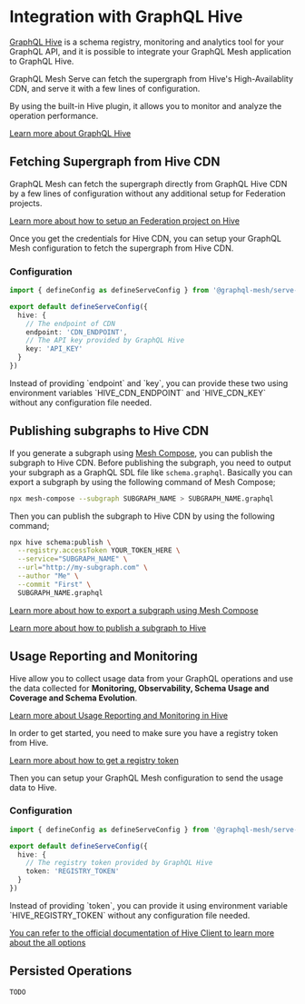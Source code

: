 # Integration with GraphQL Hive


[GraphQL Hive](https://the-guild.dev/graphql/hive) is a schema registry, monitoring and analytics
tool for your GraphQL API, and it is possible to integrate your GraphQL Mesh application to GraphQL
Hive.

GraphQL Mesh Serve can fetch the supergraph from Hive's High-Availablity CDN, and serve it with a
few lines of configuration.

By using the built-in Hive plugin, it allows you to monitor and analyze the operation performance.

[Learn more about GraphQL Hive](https://the-guild.dev/graphql/hive/docs)

## Fetching Supergraph from Hive CDN

GraphQL Mesh can fetch the supergraph directly from GraphQL Hive CDN by a few lines of configuration
without any additional setup for Federation projects.

[Learn more about how to setup an Federation project on Hive](https://the-guild.dev/graphql/hive/docs/get-started/apollo-federation)

Once you get the credentials for Hive CDN, you can setup your GraphQL Mesh configuration to fetch
the supergraph from Hive CDN.

### Configuration

```ts filename="mesh.config.ts"
import { defineConfig as defineServeConfig } from '@graphql-mesh/serve-cli'

export default defineServeConfig({
  hive: {
    // The endpoint of CDN
    endpoint: 'CDN_ENDPOINT',
    // The API key provided by GraphQL Hive
    key: 'API_KEY'
  }
})
```

<Callout>
  Instead of providing `endpoint` and `key`, you can provide these two using environment variables
  `HIVE_CDN_ENDPOINT` and `HIVE_CDN_KEY` without any configuration file needed.
</Callout>

## Publishing subgraphs to Hive CDN

If you generate a subgraph using [Mesh Compose](/v1/serve/compose), you can publish the subgraph to
Hive CDN. Before publishing the subgraph, you need to output your subgraph as a GraphQL SDL file
like `schema.graphql`. Basically you can export a subgraph by using the following command of Mesh
Compose;

```sh
npx mesh-compose --subgraph SUBGRAPH_NAME > SUBGRAPH_NAME.graphql
```

Then you can publish the subgraph to Hive CDN by using the following command;

```sh
npx hive schema:publish \
  --registry.accessToken YOUR_TOKEN_HERE \
  --service="SUBGRAPH_NAME" \
  --url="http://my-subgraph.com" \
  --author "Me" \
  --commit "First" \
  SUBGRAPH_NAME.graphql
```

[Learn more about how to export a subgraph using Mesh Compose](v1/compose#generating-the-individual-subgraphs-for-schema-registry)

[Learn more about how to publish a subgraph to Hive](https://the-guild.dev/graphql/hive/docs/get-started/apollo-federation#publish-your-schemas)

## Usage Reporting and Monitoring

Hive allow you to collect usage data from your GraphQL operations and use the data collected for
**Monitoring, Observability, Schema Usage and Coverage and Schema Evolution**.

[Learn more about Usage Reporting and Monitoring in Hive](https://the-guild.dev/graphql/hive/docs/features/usage-reporting)

In order to get started, you need to make sure you have a registry token from Hive.

[Learn more about how to get a registry token](https://the-guild.dev/graphql/hive/docs/get-started/apollo-federation#hive-cli-access-token)

Then you can setup your GraphQL Mesh configuration to send the usage data to Hive.

### Configuration

```ts filename="mesh.config.ts"
import { defineConfig as defineServeConfig } from '@graphql-mesh/serve-cli'

export default defineServeConfig({
  hive: {
    // The registry token provided by GraphQL Hive
    token: 'REGISTRY_TOKEN'
  }
})
```

<Callout>
  Instead of providing `token`, you can provide it using environment variable `HIVE_REGISTRY_TOKEN`
  without any configuration file needed.
</Callout>

[You can refer to the official documentation of Hive Client to learn more about the all options](https://the-guild.dev/graphql/hive/docs/api-reference/client#configuration)

## Persisted Operations

`TODO`
